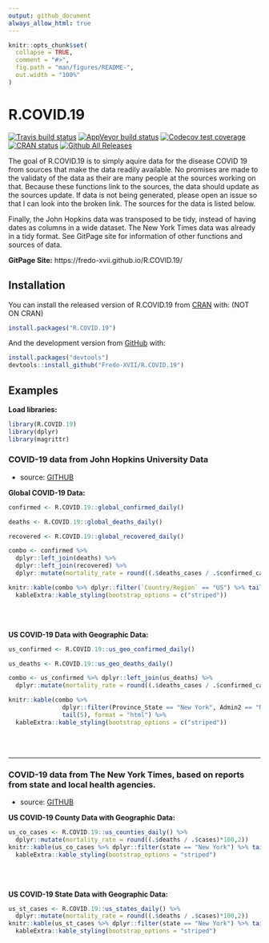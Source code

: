 ---
output: github_document
always_allow_html: true
---

<!-- README.md is generated from README.Rmd. Please edit that file -->

```{r, include = FALSE}
knitr::opts_chunk$set(
  collapse = TRUE,
  comment = "#>",
  fig.path = "man/figures/README-",
  out.width = "100%"
)
```

# R.COVID.19

<!-- badges: start -->
[![Travis build status](https://travis-ci.org/Fredo-XVII/R.COVID.19.svg?branch=master)](https://travis-ci.org/Fredo-XVII/R.COVID.19)
[![AppVeyor build status](https://ci.appveyor.com/api/projects/status/github/Fredo-XVII/R.COVID.19?branch=master&svg=true)](https://ci.appveyor.com/project/Fredo-XVII/R.COVID.19)
[![Codecov test coverage](https://codecov.io/gh/Fredo-XVII/R.COVID.19/branch/master/graph/badge.svg)](https://codecov.io/gh/Fredo-XVII/R.COVID.19?branch=master)
[![CRAN status](https://www.r-pkg.org/badges/version/R.COVID.19)](https://CRAN.R-project.org/package=R.COVID.19)
[![Github All Releases](https://img.shields.io/github/downloads/Fredo-XVII/R.COVID.19/total.svg)]()
<!-- badges: end -->

The goal of R.COVID.19 is to simply aquire data for the disease COVID 19 from sources that make the data readily available. No promises are made to the validaty of the data as their are many people at the sources working on that. Because these functions link to the sources, the data should update as the sources update. If data is not being generated, please open an issue so that I can look into the broken link.  The sources for the data is listed below.

Finally, the John Hopkins data was transposed to be tidy, instead of having dates as columns in a wide dataset.  The New York Times data was already in a tidy format.  See GitPage site for information of other functions and sources of data.

**GitPage Site:** https://fredo-xvii.github.io/R.COVID.19/

## Installation

You can install the released version of R.COVID.19 from [CRAN](https://CRAN.R-project.org) with: (NOT ON CRAN)

```{r, eval=FALSE}
install.packages("R.COVID.19")
```

And the development version from [GitHub](https://github.com/) with:

```{r, eval=FALSE}
install.packages("devtools")
devtools::install_github("Fredo-XVII/R.COVID.19")
```

## Examples
**Load libraries:**
```{r libraries, results='hide', warning=FALSE}
library(R.COVID.19)
library(dplyr)
library(magrittr)
```


### COVID-19 data from John Hopkins University Data

  - source: [GITHUB](https://github.com/CSSEGISandData/COVID-19)
  
**Global COVID-19 Data:**
```{r John_Hopkins_Global, warning=FALSE}
confirmed <- R.COVID.19::global_confirmed_daily()

deaths <- R.COVID.19::global_deaths_daily()

recovered <- R.COVID.19::global_recovered_daily()

combo <- confirmed %>% 
  dplyr::left_join(deaths) %>%
  dplyr::left_join(recovered) %>% 
  dplyr::mutate(mortality_rate = round((.$deaths_cases / .$confirmed_cases)*100,2))

knitr::kable(combo %>% dplyr::filter(`Country/Region` == "US") %>% tail(10), format = "html") %>% 
  kableExtra::kable_styling(bootstrap_options = c("striped"))
```
<br></br>


**US COVID-19 Data with Geographic Data:**
```{r John_Hopkins_US, warning=FALSE }
us_confirmed <- R.COVID.19::us_geo_confirmed_daily()

us_deaths <- R.COVID.19::us_geo_deaths_daily()

combo <- us_confirmed %>% dplyr::left_join(us_deaths) %>% 
  dplyr::mutate(mortality_rate = round((.$deaths_cases / .$confirmed_cases)*100,2))

knitr::kable(combo %>% 
               dplyr::filter(Province_State == "New York", Admin2 == "New York") %>% 
               tail(5), format = "html") %>% 
  kableExtra::kable_styling(bootstrap_options = c("striped"))
```
<br></br>

-----


### COVID-19 data from The New York Times, based on reports from state and local health agencies.

  - source: [GITHUB](https://github.com/nytimes/covid-19-data)

**US COVID-19 County Data with Geographic Data:** 
```{r NY_Times_Data_Counties}
us_co_cases <- R.COVID.19::us_counties_daily() %>% 
  dplyr::mutate(mortality_rate = round((.$deaths / .$cases)*100,2))
knitr::kable(us_co_cases %>% dplyr::filter(state == "New York") %>% tail(10), format = "html") %>% 
  kableExtra::kable_styling(bootstrap_options = "striped")
```
<br></br>



**US COVID-19 State Data with Geographic Data:**
```{r}
us_st_cases <- R.COVID.19::us_states_daily() %>% 
  dplyr::mutate(mortality_rate = round((.$deaths / .$cases)*100,2))
knitr::kable(us_st_cases %>% dplyr::filter(state == "New York") %>% tail(10), format = "html") %>% 
  kableExtra::kable_styling(bootstrap_options = "striped")
```

